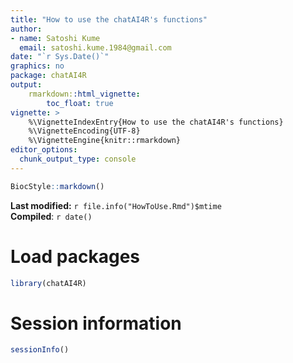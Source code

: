 ```yaml
---
title: "How to use the chatAI4R's functions"
author: 
- name: Satoshi Kume
  email: satoshi.kume.1984@gmail.com
date: "`r Sys.Date()`"
graphics: no
package: chatAI4R
output:
    rmarkdown::html_vignette:
        toc_float: true
vignette: >
    %\VignetteIndexEntry{How to use the chatAI4R's functions}
    %\VignetteEncoding{UTF-8}
    %\VignetteEngine{knitr::rmarkdown}
editor_options: 
  chunk_output_type: console
---
```


```r
BiocStyle::markdown()
```

**Last modified:** `r file.info("HowToUse.Rmd")$mtime`<br />
**Compiled**: `r date()`

# Load packages

```r
library(chatAI4R)
```

# 



# Session information {.unnumbered}
```r
sessionInfo()
```
